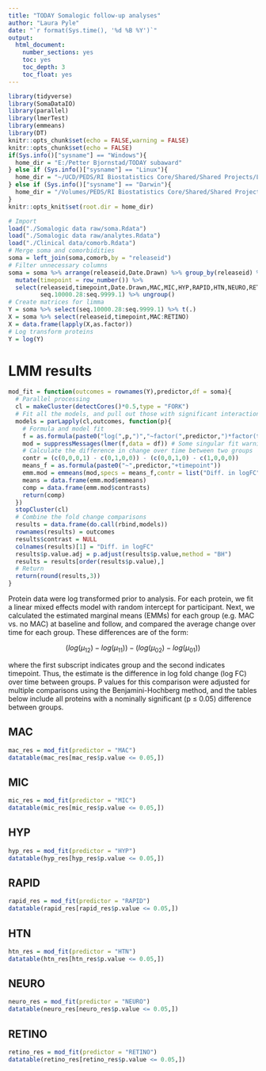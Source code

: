 ```yaml
---
title: "TODAY Somalogic follow-up analyses"
author: "Laura Pyle"
date: "`r format(Sys.time(), '%d %B %Y')`"
output:
  html_document:
    number_sections: yes
    toc: yes
    toc_depth: 3
    toc_float: yes
---
```


```r
library(tidyverse)
library(SomaDataIO)
library(parallel)
library(lmerTest)
library(emmeans)
library(DT)
knitr::opts_chunk$set(echo = FALSE,warning = FALSE)
knitr::opts_chunk$set(echo = FALSE)
if(Sys.info()["sysname"] == "Windows"){
  home_dir = "E:/Petter Bjornstad/TODAY subaward"
} else if (Sys.info()["sysname"] == "Linux"){
  home_dir = "~/UCD/PEDS/RI Biostatistics Core/Shared/Shared Projects/Laura/Peds Endo/Petter Bjornstad/TODAY subaward/"
} else if (Sys.info()["sysname"] == "Darwin"){
  home_dir = "/Volumes/PEDS/RI Biostatistics Core/Shared/Shared Projects/Laura/Peds Endo/Petter Bjornstad/TODAY subaward"
}
knitr::opts_knit$set(root.dir = home_dir)
```

```r
# Import
load("./Somalogic data raw/soma.Rdata")
load("./Somalogic data raw/analytes.Rdata")
load("./Clinical data/comorb.Rdata")
# Merge soma and comorbidities
soma = left_join(soma,comorb,by = "releaseid")
# Filter unnecessary columns
soma = soma %>% arrange(releaseid,Date.Drawn) %>% group_by(releaseid) %>% 
  mutate(timepoint = row_number()) %>%
  select(releaseid,timepoint,Date.Drawn,MAC,MIC,HYP,RAPID,HTN,NEURO,RETINO,
         seq.10000.28:seq.9999.1) %>% ungroup()
# Create matrices for limma
Y = soma %>% select(seq.10000.28:seq.9999.1) %>% t(.)
X = soma %>% select(releaseid,timepoint,MAC:RETINO)
X = data.frame(lapply(X,as.factor))
# Log transform proteins
Y = log(Y)
```

# LMM results

```r
mod_fit = function(outcomes = rownames(Y),predictor,df = soma){
  # Parallel processing
  cl = makeCluster(detectCores()*0.5,type = "FORK")
  # Fit all the models, and pull out those with significant interaction term
  models = parLapply(cl,outcomes, function(p){
    # Formula and model fit
    f = as.formula(paste0("log(",p,")","~factor(",predictor,")*factor(timepoint)+(1|releaseid)"))
    mod = suppressMessages(lmer(f,data = df)) # Some singular fit warnings here, but okay to ignore per Laura
    # Calculate the difference in change over time between two groups
    contr = (c(0,0,0,1) - c(0,1,0,0)) - (c(0,0,1,0) - c(1,0,0,0))
    means_f = as.formula(paste0("~",predictor,"+timepoint"))
    emm.mod = emmeans(mod,specs = means_f,contr = list("Diff. in logFC" = contr))
    means = data.frame(emm.mod$emmeans)
    comp = data.frame(emm.mod$contrasts)
    return(comp)
  })
  stopCluster(cl)
  # Combine the fold change comparisons
  results = data.frame(do.call(rbind,models))
  rownames(results) = outcomes
  results$contrast = NULL
  colnames(results)[1] = "Diff. in logFC"
  results$p.value.adj = p.adjust(results$p.value,method = "BH")
  results = results[order(results$p.value),]
  # Return
  return(round(results,3))
}
```

Protein data were log transformed prior to analysis. For each protein, we fit a linear mixed effects model with random intercept for participant. Next, we calculated the estimated marginal means (EMMs) for each group (e.g. MAC vs. no MAC) at baseline and follow, and compared the average change over time for each group. These differences are of the form:

$$
(log(\mu_{12})-log(\mu_{11}))-(log(\mu_{02})-log(\mu_{01}))
$$

where the first subscript indicates group and the second indicates timepoint. Thus, the estimate is the difference in log fold change (log FC) over time between groups. P values for this comparison were adjusted for multiple comparisons using the Benjamini-Hochberg method, and the tables below include all proteins with a nominally significant (p $\leq$ 0.05) difference between groups.

## MAC

```r
mac_res = mod_fit(predictor = "MAC")
datatable(mac_res[mac_res$p.value <= 0.05,])
```

## MIC

```r
mic_res = mod_fit(predictor = "MIC")
datatable(mic_res[mic_res$p.value <= 0.05,])
```

## HYP

```r
hyp_res = mod_fit(predictor = "HYP")
datatable(hyp_res[hyp_res$p.value <= 0.05,])
```

## RAPID

```r
rapid_res = mod_fit(predictor = "RAPID")
datatable(rapid_res[rapid_res$p.value <= 0.05,])
```

## HTN

```r
htn_res = mod_fit(predictor = "HTN")
datatable(htn_res[htn_res$p.value <= 0.05,])
```

## NEURO

```r
neuro_res = mod_fit(predictor = "NEURO")
datatable(neuro_res[neuro_res$p.value <= 0.05,])
```

## RETINO

```r
retino_res = mod_fit(predictor = "RETINO")
datatable(retino_res[retino_res$p.value <= 0.05,])
```
